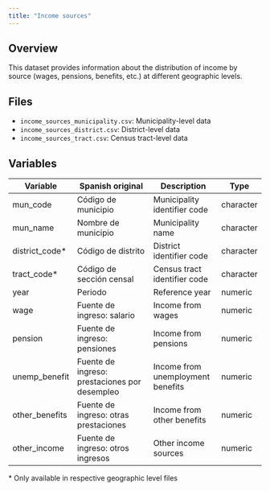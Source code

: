 ```yaml
---
title: "Income sources"
---
```


## Overview

This dataset provides information about the distribution of income by source (wages, pensions, benefits, etc.) at different geographic levels.

## Files

- `income_sources_municipality.csv`: Municipality-level data
- `income_sources_district.csv`: District-level data
- `income_sources_tract.csv`: Census tract-level data

## Variables

| Variable | Spanish original | Description | Type |
|----------|-----------------|-------------|------|
| mun_code | Código de municipio | Municipality identifier code | character |
| mun_name | Nombre de municipio | Municipality name | character |
| district_code* | Código de distrito | District identifier code | character |
| tract_code* | Código de sección censal | Census tract identifier code | character |
| year | Periodo | Reference year | numeric |
| wage | Fuente de ingreso: salario | Income from wages | numeric |
| pension | Fuente de ingreso: pensiones | Income from pensions | numeric |
| unemp_benefit | Fuente de ingreso: prestaciones por desempleo | Income from unemployment benefits | numeric |
| other_benefits | Fuente de ingreso: otras prestaciones | Income from other benefits | numeric |
| other_income | Fuente de ingreso: otros ingresos | Other income sources | numeric |

\* Only available in respective geographic level files
